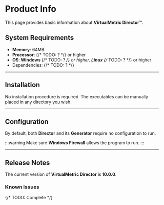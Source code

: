 # Product Info

This page provides basic information about **VirtualMetric Director&trade;**.

## System Requirements

* **Memory**: 64MB
* **Processor**: {/* TODO: ? */} or higher
* **OS**: **Windows** {/* TODO: ? */} or higher, **Linux** {/* TODO: ? */} or higher
* Dependencies: {/* TODO: ? */}

---

## Installation

No installation procedure is required. The executables can be manually placed in any directory you wish.

---

## Configuration

By default, both **Director** and its **Generator** require no configuration to run.

:::warning
Make sure **Windows Firewall** allows the program to run.
:::

---

## Release Notes

The current version of **VirtualMetric Director** is **10.0.0**.

### Known Issues

{/* TODO: Complete */}